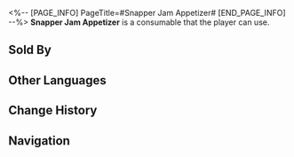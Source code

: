 <%-- [PAGE_INFO]
PageTitle=#Snapper Jam Appetizer#
[END_PAGE_INFO] --%>
{{Consumable Infobox
|id          = 408401
|image       = Item Snapper Jam Appetizer.png
|type        = Attack Consumables
|rarity      = 2
|effect      = Upon use, increases ATK of all allies by 5% plus an additional 170 ATK increase for the next battle.
|description = A convenient delicacy cooked with Redsunset jam and fried fish. It has a sweet taste.<br />If you want to make the most authentic Snapper Jam Appetizer, you must use overnight fried fish and never freshly fried fish.
|effectType  = 
|effectType2 = 
|effectType3 = 
|recipe      = 
|source1     = [[Food Stall]]
|source2     = 
|source3     = 
}}
{{Description|''"Alisa Rand loves this. Well, that's what I read in the magazines."''}}
'''Snapper Jam Appetizer''' is a consumable that the player can use.

==Sold By==
{{Shop Availability}}

==Other Languages==
{{Other Languages
|en   = Snapper Jam Appetizer
|zhs  = 冷吃夕红鱼
|zht  = 冷吃夕紅魚
|ja   = 冷製夕紅魚
|ko   = 석홍잼 생선 전채
|es   = Pescado frito con mermelada
|fr   = Amuse-bouche à la confiture de vivaneau
|ru   = Холодная рыба в варенье
|th   = Snapper Jam Appetizer
|vi   = Khai Vị Cá Hồng
|de   = Lachs mit Abendröte-Marmelade
|id   = Snapper Jam Appetizer
|pt   = Aperitivo de Geleia de Pargo
}}

==Change History==
{{Change History|1.0}}

==Navigation==
{{Consumable Navbox}}